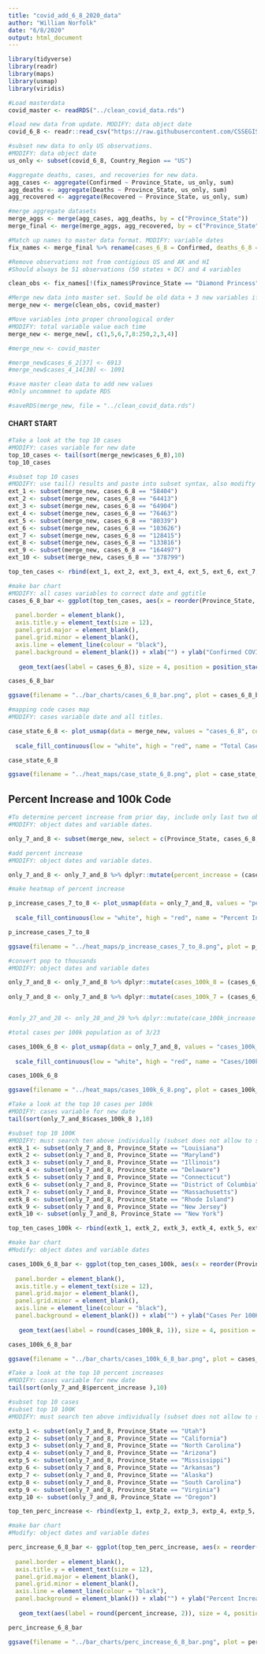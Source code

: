 ```yaml
---
title: "covid_add_6_8_2020_data"
author: "William Norfolk"
date: "6/8/2020"
output: html_document
---
```



```r
library(tidyverse)
library(readr)
library(maps)
library(usmap)
library(viridis)
```

```r
#Load masterdata
covid_master <- readRDS("../clean_covid_data.rds")
```


```r
#load new data from update. MODIFY: data object date
covid_6_8 <- readr::read_csv("https://raw.githubusercontent.com/CSSEGISandData/COVID-19/master/csse_covid_19_data/csse_covid_19_daily_reports/06-08-2020.csv")
```

```r
#subset new data to only US observations. 
#MODIFY: data object date
us_only <- subset(covid_6_8, Country_Region == "US")
```

```r
#aggregate deaths, cases, and recoveries for new data. 
agg_cases <- aggregate(Confirmed ~ Province_State, us_only, sum)
agg_deaths <- aggregate(Deaths ~ Province_State, us_only, sum)
agg_recovered <- aggregate(Recovered ~ Province_State, us_only, sum)
```

```r
#merge aggregate datasets
merge_aggs <- merge(agg_cases, agg_deaths, by = c("Province_State"))
merge_final <- merge(merge_aggs, agg_recovered, by = c("Province_State"))
```

```r
#Match up names to master data format. MODIFY: variable dates
fix_names <- merge_final %>% rename(cases_6_8 = Confirmed, deaths_6_8 = Deaths, recov_6_8 = Recovered)
```

```r
#Remove observations not from contigious US and AK and HI
#Should always be 51 observations (50 states + DC) and 4 variables

clean_obs <- fix_names[!(fix_names$Province_State == "Diamond Princess" | fix_names$Province_State == "Grand Princess" | fix_names$Province_State == "Guam" | fix_names$Province_State == "Puerto Rico" | fix_names$Province_State == "United States Virgin Islands" | fix_names$Province_State == "US" | fix_names$Province_State == "American Samoa" | fix_names$Province_State == "Northern Mariana Islands" | fix_names$Province_State == "Virgin Islands" | fix_names$Province_State == "Wuhan Evacuee" | fix_names$Province_State == "Recovered"),]
```

```r
#Merge new data into master set. Sould be old data + 3 new variables if successful
merge_new <- merge(clean_obs, covid_master)
```

```r
#Move variables into proper chronological order
#MODIFY: total variable value each time
merge_new <- merge_new[, c(1,5,6,7,8:250,2,3,4)]
```

```r
#merge_new <- covid_master
```

```r
#merge_new$cases_6_2[37] <- 6913
#merge_new$cases_4_14[30] <- 1091

```


```r
#save master clean data to add new values
#Only uncommnet to update RDS

#saveRDS(merge_new, file = "../clean_covid_data.rds")
```

#### CHART START

```r
#Take a look at the top 10 cases
#MODIFY: cases variable for new date
top_10_cases <- tail(sort(merge_new$cases_6_8),10)
top_10_cases
```

```r
#subset top 10 cases
#MODIFY: use tail() results and paste into subset syntax, also modifty cases date value
ext_1 <- subset(merge_new, cases_6_8 == "58404")
ext_2 <- subset(merge_new, cases_6_8 == "64413")
ext_3 <- subset(merge_new, cases_6_8 == "64904")
ext_4 <- subset(merge_new, cases_6_8 == "76463")
ext_5 <- subset(merge_new, cases_6_8 == "80339")
ext_6 <- subset(merge_new, cases_6_8 == "103626")
ext_7 <- subset(merge_new, cases_6_8 == "128415")
ext_8 <- subset(merge_new, cases_6_8 == "133816")
ext_9 <- subset(merge_new, cases_6_8 == "164497")
ext_10 <- subset(merge_new, cases_6_8 == "378799")

top_ten_cases <- rbind(ext_1, ext_2, ext_3, ext_4, ext_5, ext_6, ext_7, ext_8, ext_9, ext_10)
```

```r
#make bar chart
#MODIFY: all cases variables to correct date and ggtitle
cases_6_8_bar <- ggplot(top_ten_cases, aes(x = reorder(Province_State, -cases_6_8), cases_6_8)) + geom_bar(aes(fill = reorder(Province_State, -cases_6_8)),stat = "identity") + theme(axis.text.x = element_text(angle = 45, hjust = 1),
                                                                                                   legend.position = "none",                                                                        axis.text=element_text(size=12),
  panel.border = element_blank(), 
  axis.title.y = element_text(size = 12),
  panel.grid.major = element_blank(),
  panel.grid.minor = element_blank(),
  axis.line = element_line(colour = "black"),
  panel.background = element_blank()) + xlab("") + ylab("Confirmed COVID-19 Cases") + ggtitle("Top Ten Confirmed COVID-19 Cases by State 6/8/2020") +
  
   geom_text(aes(label = cases_6_8), size = 4, position = position_stack(vjust = 0.8))

cases_6_8_bar 
```

```r
ggsave(filename = "../bar_charts/cases_6_8_bar.png", plot = cases_6_8_bar)
```

```r
#mapping code cases map
#MODIFY: cases variable date and all titles.

case_state_6_8 <- plot_usmap(data = merge_new, values = "cases_6_8", color = "black") + 
  
  scale_fill_continuous(low = "white", high = "red", name = "Total Cases", label = scales::comma) + theme(legend.position = "right", plot.title = element_text(color = "black", size = 15, face = "bold"), plot.subtitle = element_text(color = "black", size = 10, face = "italic")) + labs(title = "COVID-19 Confirmed Cases by State", subtitle = "Data as of: 6/8/2020")

case_state_6_8
```

```r
ggsave(filename = "../heat_maps/case_state_6_8.png", plot = case_state_6_8)
```

## Percent Increase and 100k Code

```r
#To determine percent increase from prior day, include only last two observations
#MODIFY: object dates and variable dates.

only_7_and_8 <- subset(merge_new, select = c(Province_State, cases_6_8, cases_6_7, fips, total_pop))
```




```r
#add percent increase
#MODIFY: object dates and variable dates.

only_7_and_8 <- only_7_and_8 %>% dplyr::mutate(percent_increase = (cases_6_8 - cases_6_7) / cases_6_7 * 100)
```

```r
#make heatmap of percent increase

p_increase_cases_7_to_8 <- plot_usmap(data = only_7_and_8, values = "percent_increase", color = "black") + 
  
  scale_fill_continuous(low = "white", high = "red", name = "Percent Increase", label = scales::comma) + theme(legend.position = "right", plot.title = element_text(color = "black", size = 15, face = "bold"), plot.subtitle = element_text(color = "black", size = 10, face = "italic")) + labs(title = "Percent Increase of Confirmed COVID-19 Cases by State", subtitle = "From: 6/7/2020-6/8/2020")

p_increase_cases_7_to_8
```

```r
ggsave(filename = "../heat_maps/p_increase_cases_7_to_8.png", plot = p_increase_cases_7_to_8)
```

```r
#convert pop to thousands
#MODIFY: object dates and variable dates

only_7_and_8 <- only_7_and_8 %>% dplyr::mutate(cases_100k_8 = (cases_6_8 / total_pop) *100000)
  
only_7_and_8 <- only_7_and_8 %>% dplyr::mutate(cases_100k_7 = (cases_6_7 / total_pop) * 100000)


#only_27_and_28 <- only_28_and_29 %>% dplyr::mutate(case_100k_increase = (cases_100k_28 - cases_100k_27) / cases_100k_27 *100)

```

```r
#total cases per 100k population as of 3/23

cases_100k_6_8 <- plot_usmap(data = only_7_and_8, values = "cases_100k_8", color = "black") + 
  
  scale_fill_continuous(low = "white", high = "red", name = "Cases/100k Population", label = scales::comma) + theme(legend.position = "right", plot.title = element_text(color = "black", size = 15, face = "bold"), plot.subtitle = element_text(color = "black", size = 10, face = "italic")) + labs(title = "COVID-19 Confirmed Cases Per 100K Individuals by State", subtitle = "Data as of: 6/8/2020")

cases_100k_6_8
```

```r
ggsave(filename = "../heat_maps/cases_100k_6_8.png", plot = cases_100k_6_8)
```

```r
#Take a look at the top 10 cases per 100k
#MODIFY: cases variable for new date
tail(sort(only_7_and_8$cases_100k_8 ),10)
```


```r
#subset top 10 100K
#MODIFY: must search ten above individually (subset does not allow to select by these values for some reason...) and past the states in the code below.Also modify variable and object date names.
extk_1 <- subset(only_7_and_8, Province_State == "Louisiana")
extk_2 <- subset(only_7_and_8, Province_State == "Maryland")
extk_3 <- subset(only_7_and_8, Province_State == "Illinois")
extk_4 <- subset(only_7_and_8, Province_State == "Delaware")
extk_5 <- subset(only_7_and_8, Province_State == "Connecticut")
extk_6 <- subset(only_7_and_8, Province_State == "District of Columbia")
extk_7 <- subset(only_7_and_8, Province_State == "Massachusetts")
extk_8 <- subset(only_7_and_8, Province_State == "Rhode Island")
extk_9 <- subset(only_7_and_8, Province_State == "New Jersey")
extk_10 <- subset(only_7_and_8, Province_State == "New York")

top_ten_cases_100k <- rbind(extk_1, extk_2, extk_3, extk_4, extk_5, extk_6, extk_7, extk_8, extk_9, extk_10)
```

```r
#make bar chart
#Modify: object dates and variable dates

cases_100k_6_8_bar <- ggplot(top_ten_cases_100k, aes(x = reorder(Province_State, -cases_100k_8), cases_100k_8)) + geom_bar(aes(fill = reorder(Province_State, -cases_100k_8)), stat = "identity") + theme(axis.text.x = element_text(angle = 45, hjust = 1),
                                                                                                   legend.position = "none",                                                                        axis.text=element_text(size=12),
  panel.border = element_blank(),   
  axis.title.y = element_text(size = 12),
  panel.grid.major = element_blank(),
  panel.grid.minor = element_blank(),
  axis.line = element_line(colour = "black"),
  panel.background = element_blank()) + xlab("") + ylab("Cases Per 100K Individuals") + ggtitle("Top Ten COVID-19 Confirmed Cases Per 100K Individuals by State 6/8/2020") +
  
   geom_text(aes(label = round(cases_100k_8, 1)), size = 4, position = position_stack(vjust = 0.8))

cases_100k_6_8_bar
```

```r
ggsave(filename = "../bar_charts/cases_100k_6_8_bar.png", plot = cases_100k_6_8_bar)
```

```r
#Take a look at the top 10 percent increases
#MODIFY: cases variable for new date
tail(sort(only_7_and_8$percent_increase ),10)
```

```r
#subset top 10 cases
#subset top 10 100K
#MODIFY: must search ten above individually (subset does not allow to select by these values for some reason...) and past the states in the code below.Also modify variable and object date names.

extp_1 <- subset(only_7_and_8, Province_State == "Utah")
extp_2 <- subset(only_7_and_8, Province_State == "California")
extp_3 <- subset(only_7_and_8, Province_State == "North Carolina")
extp_4 <- subset(only_7_and_8, Province_State == "Arizona")
extp_5 <- subset(only_7_and_8, Province_State == "Mississippi")
extp_6 <- subset(only_7_and_8, Province_State == "Arkansas")
extp_7 <- subset(only_7_and_8, Province_State == "Alaska")
extp_8 <- subset(only_7_and_8, Province_State == "South Carolina")
extp_9 <- subset(only_7_and_8, Province_State == "Virginia")
extp_10 <- subset(only_7_and_8, Province_State == "Oregon")

top_ten_perc_increase <- rbind(extp_1, extp_2, extp_3, extp_4, extp_5, extp_6, extp_7, extp_8, extp_9, extp_10)
```

```r
#make bar chart
#Modify: object dates and variable dates

perc_increase_6_8_bar <- ggplot(top_ten_perc_increase, aes(x = reorder(Province_State, -percent_increase), percent_increase)) + geom_bar(aes(fill = reorder(Province_State, -percent_increase)), stat = "identity") + theme(axis.text.x = element_text(angle = 45, hjust = 1),
                                                                                                   legend.position = "none",                                                                        axis.text=element_text(size=12),
  panel.border = element_blank(),   
  axis.title.y = element_text(size = 12),
  panel.grid.major = element_blank(),
  panel.grid.minor = element_blank(),
  axis.line = element_line(colour = "black"),
  panel.background = element_blank()) + xlab("") + ylab("Percent Increase") + ggtitle("COVID-19: Top Ten Percent Increase by State from 6/7/20-6/8/20") +
  
   geom_text(aes(label = round(percent_increase, 2)), size = 4, position = position_stack(vjust = 0.8))

perc_increase_6_8_bar
```

```r
ggsave(filename = "../bar_charts/perc_increase_6_8_bar.png", plot = perc_increase_6_8_bar)
```